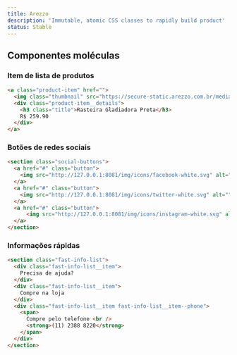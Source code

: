 ```yaml
---
title: Arezzo
description: 'Immutable, atomic CSS classes to rapidly build product'
status: Stable
---
```



## Componentes moléculas

### Item de lista de produtos

```html live
<a class="product-item" href="">
  <img class="thumbnail" src="https://secure-static.arezzo.com.br/medias/sys_master/arezzo/h6d/hee/h00/h00/8985884819486/1025200010015U-01-BASEIMAGE-Thumbnail.jpg" width="1px" heigth="1px" layout="responsive"></img>
  <div class="product-item__details">
    <h3 class="title">Rasteira Gladiadora Preta</h3>
    R$ 259.90
  </div>
</a>
```

### Botões de redes sociais

```html live
<section class="social-buttons">
  <a href="#" class="button">
    <img src="http://127.0.0.1:8081/img/icons/facebook-white.svg" alt="" />
  </a>
  <a href="#" class="button">
    <img src="http://127.0.0.1:8081/img/icons/twitter-white.svg" alt="" />
  </a>
  <a href="#" class="button">
      <img src="http://127.0.0.1:8081/img/icons/instagram-white.svg" alt="" />
  </a>
</section>
```

### Informações rápidas

```html live
<section class="fast-info-list">
  <div class="fast-info-list__item">
    Precisa de ajuda?
  </div>
  <div class="fast-info-list__item">
    Compre na loja
  </div>
  <div class="fast-info-list__item fast-info-list__item--phone">
    <span>
      Compre pelo telefone <br />
      <strong>(11) 2388 8220</strong>
    </span>
  </div>
</section>
```